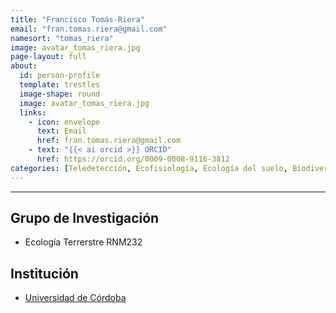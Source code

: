 ```yaml
---
title: "Francisco Tomás-Riera"
email: "fran.tomas.riera@gmail.com"  
namesort: "tomas_riera"
image: avatar_tomas_riera.jpg
page-layout: full
about: 
  id: person-profile
  template: trestles
  image-shape: round
  image: avatar_tomas_riera.jpg
  links:
    - icon: envelope
      text: Email
      href: fran.tomas.riera@gmail.com
    - text: "{{< ai orcid >}} ORCID"
      href: https://orcid.org/0009-0008-9116-3812	
categories: [Teledetección, Ecofisiología, Ecología del suelo, Biodiversidad y conservación, Monitorización]
---
```

 
<hr>

:::{#person-profile}

## Grupo de Investigación
- Ecología Terrerstre RNM232

## Institución
- [Universidad de Córdoba](https://www.uco.es/)

:::
	